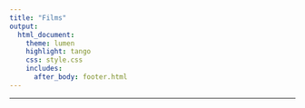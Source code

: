 ---
title: "Films"
output:
  html_document:
    theme: lumen
    highlight: tango
    css: style.css
    includes:
      after_body: footer.html
---
***
